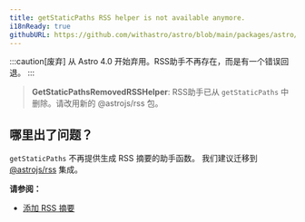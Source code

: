 ```yaml
---
title: getStaticPaths RSS helper is not available anymore.
i18nReady: true
githubURL: https://github.com/withastro/astro/blob/main/packages/astro/src/core/errors/errors-data.ts
---
```


:::caution[废弃]
从 Astro 4.0 开始弃用。RSS助手不再存在，而是有一个错误回退。
:::

> **GetStaticPathsRemovedRSSHelper**: RSS助手已从 `getStaticPaths` 中删除。请改用新的 @astrojs/rss 包。

## 哪里出了问题？
`getStaticPaths` 不再提供生成 RSS 摘要的助手函数。 我们建议迁移到 [@astrojs/rss](/zh-cn/guides/rss/#设置-astrojsrss) 集成。

**请参阅：**
-  [添加 RSS 摘要](/zh-cn/guides/rss/)
